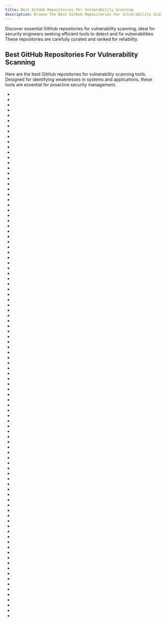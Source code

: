 ```yaml
---
title: Best GitHub Repositories For Vulnerability Scanning
description: Browse The Best GitHub Repositories For Vulnerability Scanning For Security Engineers. Our Repos List Are Curated Then Ranked By Stars And Forks.
---
```


Discover essential GitHub repositories for vulnerability scanning, ideal for security engineers seeking efficient tools to detect and fix vulnerabilities. These repositories are carefully curated and ranked for reliability.

## Best GitHub Repositories For Vulnerability Scanning

Here are the best GitHub repositories for vulnerability scanning tools. Designed for identifying weaknesses in systems and applications, these tools are essential for proactive security management.

- <Badge owner="aquasecurity" repoName="trivy" stars="https://img.shields.io/github/stars/aquasecurity/trivy?style=flat&logoSize=auto" forks="https://img.shields.io/github/forks/aquasecurity/trivy?style=flat&logoSize=auto"/>
- <Badge owner="projectdiscovery" repoName="nuclei" stars="https://img.shields.io/github/stars/projectdiscovery/nuclei?style=flat&logoSize=auto" forks="https://img.shields.io/github/forks/projectdiscovery/nuclei?style=flat&logoSize=auto"/>
- <Badge owner="CISOfy" repoName="lynis" stars="https://img.shields.io/github/stars/CISOfy/lynis?style=flat&logoSize=auto" forks="https://img.shields.io/github/forks/CISOfy/lynis?style=flat&logoSize=auto"/>
- <Badge owner="future-architect" repoName="vuls" stars="https://img.shields.io/github/stars/future-architect/vuls?style=flat&logoSize=auto" forks="https://img.shields.io/github/forks/future-architect/vuls?style=flat&logoSize=auto"/>
- <Badge owner="anchore" repoName="grype" stars="https://img.shields.io/github/stars/anchore/grype?style=flat&logoSize=auto" forks="https://img.shields.io/github/forks/anchore/grype?style=flat&logoSize=auto"/>
- <Badge owner="google" repoName="tsunami-security-scanner" stars="https://img.shields.io/github/stars/google/tsunami-security-scanner?style=flat&logoSize=auto" forks="https://img.shields.io/github/forks/google/tsunami-security-scanner?style=flat&logoSize=auto"/>
- <Badge owner="We5ter" repoName="Scanners-Box" stars="https://img.shields.io/github/stars/We5ter/Scanners-Box?style=flat&logoSize=auto" forks="https://img.shields.io/github/forks/We5ter/Scanners-Box?style=flat&logoSize=auto"/>
- <Badge owner="presidentbeef" repoName="brakeman" stars="https://img.shields.io/github/stars/presidentbeef/brakeman?style=flat&logoSize=auto" forks="https://img.shields.io/github/forks/presidentbeef/brakeman?style=flat&logoSize=auto"/>
- <Badge owner="aquasecurity" repoName="tfsec" stars="https://img.shields.io/github/stars/aquasecurity/tfsec?style=flat&logoSize=auto" forks="https://img.shields.io/github/forks/aquasecurity/tfsec?style=flat&logoSize=auto"/>
- <Badge owner="google" repoName="osv-scanner" stars="https://img.shields.io/github/stars/google/osv-scanner?style=flat&logoSize=auto" forks="https://img.shields.io/github/forks/google/osv-scanner?style=flat&logoSize=auto"/>
- <Badge owner="GhostTroops" repoName="scan4all" stars="https://img.shields.io/github/stars/GhostTroops/scan4all?style=flat&logoSize=auto" forks="https://img.shields.io/github/forks/GhostTroops/scan4all?style=flat&logoSize=auto"/>
- <Badge owner="infobyte" repoName="faraday" stars="https://img.shields.io/github/stars/infobyte/faraday?style=flat&logoSize=auto" forks="https://img.shields.io/github/forks/infobyte/faraday?style=flat&logoSize=auto"/>
- <Badge owner="deepfence" repoName="ThreatMapper" stars="https://img.shields.io/github/stars/deepfence/ThreatMapper?style=flat&logoSize=auto" forks="https://img.shields.io/github/forks/deepfence/ThreatMapper?style=flat&logoSize=auto"/>
- <Badge owner="promptfoo" repoName="promptfoo" stars="https://img.shields.io/github/stars/promptfoo/promptfoo?style=flat&logoSize=auto" forks="https://img.shields.io/github/forks/promptfoo/promptfoo?style=flat&logoSize=auto"/>
- <Badge owner="andresriancho" repoName="w3af" stars="https://img.shields.io/github/stars/andresriancho/w3af?style=flat&logoSize=auto" forks="https://img.shields.io/github/forks/andresriancho/w3af?style=flat&logoSize=auto"/>
- <Badge owner="charles2gan" repoName="GDA-android-reversing-Tool" stars="https://img.shields.io/github/stars/charles2gan/GDA-android-reversing-Tool?style=flat&logoSize=auto" forks="https://img.shields.io/github/forks/charles2gan/GDA-android-reversing-Tool?style=flat&logoSize=auto"/>
- <Badge owner="cloudflare" repoName="flan" stars="https://img.shields.io/github/stars/cloudflare/flan?style=flat&logoSize=auto" forks="https://img.shields.io/github/forks/cloudflare/flan?style=flat&logoSize=auto"/>
- <Badge owner="mitchellkrogza" repoName="nginx-ultimate-bad-bot-blocker" stars="https://img.shields.io/github/stars/mitchellkrogza/nginx-ultimate-bad-bot-blocker?style=flat&logoSize=auto" forks="https://img.shields.io/github/forks/mitchellkrogza/nginx-ultimate-bad-bot-blocker?style=flat&logoSize=auto"/>
- <Badge owner="RetireJS" repoName="retire.js" stars="https://img.shields.io/github/stars/RetireJS/retire.js?style=flat&logoSize=auto" forks="https://img.shields.io/github/forks/RetireJS/retire.js?style=flat&logoSize=auto"/>
- <Badge owner="ysrc" repoName="xunfeng" stars="https://img.shields.io/github/stars/ysrc/xunfeng?style=flat&logoSize=auto" forks="https://img.shields.io/github/forks/ysrc/xunfeng?style=flat&logoSize=auto"/>
- <Badge owner="OWASP" repoName="Nettacker" stars="https://img.shields.io/github/stars/OWASP/Nettacker?style=flat&logoSize=auto" forks="https://img.shields.io/github/forks/OWASP/Nettacker?style=flat&logoSize=auto"/>
- <Badge owner="scipag" repoName="vulscan" stars="https://img.shields.io/github/stars/scipag/vulscan?style=flat&logoSize=auto" forks="https://img.shields.io/github/forks/scipag/vulscan?style=flat&logoSize=auto"/>
- <Badge owner="greenbone" repoName="openvas-scanner" stars="https://img.shields.io/github/stars/greenbone/openvas-scanner?style=flat&logoSize=auto" forks="https://img.shields.io/github/forks/greenbone/openvas-scanner?style=flat&logoSize=auto"/>
- <Badge owner="deepfence" repoName="SecretScanner" stars="https://img.shields.io/github/stars/deepfence/SecretScanner?style=flat&logoSize=auto" forks="https://img.shields.io/github/forks/deepfence/SecretScanner?style=flat&logoSize=auto"/>
- <Badge owner="almandin" repoName="fuxploider" stars="https://img.shields.io/github/stars/almandin/fuxploider?style=flat&logoSize=auto" forks="https://img.shields.io/github/forks/almandin/fuxploider?style=flat&logoSize=auto"/>
- <Badge owner="Qianlitp" repoName="crawlergo" stars="https://img.shields.io/github/stars/Qianlitp/crawlergo?style=flat&logoSize=auto" forks="https://img.shields.io/github/forks/Qianlitp/crawlergo?style=flat&logoSize=auto"/>
- <Badge owner="e-m-b-a" repoName="emba" stars="https://img.shields.io/github/stars/e-m-b-a/emba?style=flat&logoSize=auto" forks="https://img.shields.io/github/forks/e-m-b-a/emba?style=flat&logoSize=auto"/>
- <Badge owner="s0md3v" repoName="Striker" stars="https://img.shields.io/github/stars/s0md3v/Striker?style=flat&logoSize=auto" forks="https://img.shields.io/github/forks/s0md3v/Striker?style=flat&logoSize=auto"/>
- <Badge owner="lijiejie" repoName="BBScan" stars="https://img.shields.io/github/stars/lijiejie/BBScan?style=flat&logoSize=auto" forks="https://img.shields.io/github/forks/lijiejie/BBScan?style=flat&logoSize=auto"/>
- <Badge owner="Checkmarx" repoName="kics" stars="https://img.shields.io/github/stars/Checkmarx/kics?style=flat&logoSize=auto" forks="https://img.shields.io/github/forks/Checkmarx/kics?style=flat&logoSize=auto"/>
- <Badge owner="skavngr" repoName="rapidscan" stars="https://img.shields.io/github/stars/skavngr/rapidscan?style=flat&logoSize=auto" forks="https://img.shields.io/github/forks/skavngr/rapidscan?style=flat&logoSize=auto"/>
- <Badge owner="pyupio" repoName="safety" stars="https://img.shields.io/github/stars/pyupio/safety?style=flat&logoSize=auto" forks="https://img.shields.io/github/forks/pyupio/safety?style=flat&logoSize=auto"/>
- <Badge owner="KeenSecurityLab" repoName="BinAbsInspector" stars="https://img.shields.io/github/stars/KeenSecurityLab/BinAbsInspector?style=flat&logoSize=auto" forks="https://img.shields.io/github/forks/KeenSecurityLab/BinAbsInspector?style=flat&logoSize=auto"/>
- <Badge owner="google" repoName="log4jscanner" stars="https://img.shields.io/github/stars/google/log4jscanner?style=flat&logoSize=auto" forks="https://img.shields.io/github/forks/google/log4jscanner?style=flat&logoSize=auto"/>
- <Badge owner="Moham3dRiahi" repoName="XAttacker" stars="https://img.shields.io/github/stars/Moham3dRiahi/XAttacker?style=flat&logoSize=auto" forks="https://img.shields.io/github/forks/Moham3dRiahi/XAttacker?style=flat&logoSize=auto"/>
- <Badge owner="google" repoName="osv.dev" stars="https://img.shields.io/github/stars/google/osv.dev?style=flat&logoSize=auto" forks="https://img.shields.io/github/forks/google/osv.dev?style=flat&logoSize=auto"/>
- <Badge owner="1N3" repoName="BlackWidow" stars="https://img.shields.io/github/stars/1N3/BlackWidow?style=flat&logoSize=auto" forks="https://img.shields.io/github/forks/1N3/BlackWidow?style=flat&logoSize=auto"/>
- <Badge owner="v3n0m-Scanner" repoName="V3n0M-Scanner" stars="https://img.shields.io/github/stars/v3n0m-Scanner/V3n0M-Scanner?style=flat&logoSize=auto" forks="https://img.shields.io/github/forks/v3n0m-Scanner/V3n0M-Scanner?style=flat&logoSize=auto"/>
- <Badge owner="Lucifer1993" repoName="AngelSword" stars="https://img.shields.io/github/stars/Lucifer1993/AngelSword?style=flat&logoSize=auto" forks="https://img.shields.io/github/forks/Lucifer1993/AngelSword?style=flat&logoSize=auto"/>
- <Badge owner="lunasec-io" repoName="lunasec" stars="https://img.shields.io/github/stars/lunasec-io/lunasec?style=flat&logoSize=auto" forks="https://img.shields.io/github/forks/lunasec-io/lunasec?style=flat&logoSize=auto"/>
- <Badge owner="jweny" repoName="pocassist" stars="https://img.shields.io/github/stars/jweny/pocassist?style=flat&logoSize=auto" forks="https://img.shields.io/github/forks/jweny/pocassist?style=flat&logoSize=auto"/>
- <Badge owner="irsdl" repoName="IIS-ShortName-Scanner" stars="https://img.shields.io/github/stars/irsdl/IIS-ShortName-Scanner?style=flat&logoSize=auto" forks="https://img.shields.io/github/forks/irsdl/IIS-ShortName-Scanner?style=flat&logoSize=auto"/>
- <Badge owner="Lucifer1993" repoName="struts-scan" stars="https://img.shields.io/github/stars/Lucifer1993/struts-scan?style=flat&logoSize=auto" forks="https://img.shields.io/github/forks/Lucifer1993/struts-scan?style=flat&logoSize=auto"/>
- <Badge owner="AlisamTechnology" repoName="ATSCAN" stars="https://img.shields.io/github/stars/AlisamTechnology/ATSCAN?style=flat&logoSize=auto" forks="https://img.shields.io/github/forks/AlisamTechnology/ATSCAN?style=flat&logoSize=auto"/>
- <Badge owner="c0ny1" repoName="passive-scan-client" stars="https://img.shields.io/github/stars/c0ny1/passive-scan-client?style=flat&logoSize=auto" forks="https://img.shields.io/github/forks/c0ny1/passive-scan-client?style=flat&logoSize=auto"/>
- <Badge owner="leondz" repoName="garak" stars="https://img.shields.io/github/stars/leondz/garak?style=flat&logoSize=auto" forks="https://img.shields.io/github/forks/leondz/garak?style=flat&logoSize=auto"/>
- <Badge owner="intrigueio" repoName="intrigue-core" stars="https://img.shields.io/github/stars/intrigueio/intrigue-core?style=flat&logoSize=auto" forks="https://img.shields.io/github/forks/intrigueio/intrigue-core?style=flat&logoSize=auto"/>
- <Badge owner="cisagov" repoName="log4j-scanner" stars="https://img.shields.io/github/stars/cisagov/log4j-scanner?style=flat&logoSize=auto" forks="https://img.shields.io/github/forks/cisagov/log4j-scanner?style=flat&logoSize=auto"/>
- <Badge owner="aquasecurity" repoName="trivy-operator" stars="https://img.shields.io/github/stars/aquasecurity/trivy-operator?style=flat&logoSize=auto" forks="https://img.shields.io/github/forks/aquasecurity/trivy-operator?style=flat&logoSize=auto"/>
- <Badge owner="4ra1n" repoName="super-xray" stars="https://img.shields.io/github/stars/4ra1n/super-xray?style=flat&logoSize=auto" forks="https://img.shields.io/github/forks/4ra1n/super-xray?style=flat&logoSize=auto"/>
- <Badge owner="wapiti-scanner" repoName="wapiti" stars="https://img.shields.io/github/stars/wapiti-scanner/wapiti?style=flat&logoSize=auto" forks="https://img.shields.io/github/forks/wapiti-scanner/wapiti?style=flat&logoSize=auto"/>
- <Badge owner="Lucifer1993" repoName="SatanSword" stars="https://img.shields.io/github/stars/Lucifer1993/SatanSword?style=flat&logoSize=auto" forks="https://img.shields.io/github/forks/Lucifer1993/SatanSword?style=flat&logoSize=auto"/>
- <Badge owner="the-robot" repoName="sqliv" stars="https://img.shields.io/github/stars/the-robot/sqliv?style=flat&logoSize=auto" forks="https://img.shields.io/github/forks/the-robot/sqliv?style=flat&logoSize=auto"/>
- <Badge owner="dwisiswant0" repoName="go-dork" stars="https://img.shields.io/github/stars/dwisiswant0/go-dork?style=flat&logoSize=auto" forks="https://img.shields.io/github/forks/dwisiswant0/go-dork?style=flat&logoSize=auto"/>
- <Badge owner="w-digital-scanner" repoName="w9scan" stars="https://img.shields.io/github/stars/w-digital-scanner/w9scan?style=flat&logoSize=auto" forks="https://img.shields.io/github/forks/w-digital-scanner/w9scan?style=flat&logoSize=auto"/>
- <Badge owner="AndroBugs" repoName="AndroBugs_Framework" stars="https://img.shields.io/github/stars/AndroBugs/AndroBugs_Framework?style=flat&logoSize=auto" forks="https://img.shields.io/github/forks/AndroBugs/AndroBugs_Framework?style=flat&logoSize=auto"/>
- <Badge owner="arch3rPro" repoName="PentestTools" stars="https://img.shields.io/github/stars/arch3rPro/PentestTools?style=flat&logoSize=auto" forks="https://img.shields.io/github/forks/arch3rPro/PentestTools?style=flat&logoSize=auto"/>
- <Badge owner="OWASP" repoName="joomscan" stars="https://img.shields.io/github/stars/OWASP/joomscan?style=flat&logoSize=auto" forks="https://img.shields.io/github/forks/OWASP/joomscan?style=flat&logoSize=auto"/>
- <Badge owner="WyAtu" repoName="Perun" stars="https://img.shields.io/github/stars/WyAtu/Perun?style=flat&logoSize=auto" forks="https://img.shields.io/github/forks/WyAtu/Perun?style=flat&logoSize=auto"/>
- <Badge owner="hacktoolspack" repoName="hack-tools" stars="https://img.shields.io/github/stars/hacktoolspack/hack-tools?style=flat&logoSize=auto" forks="https://img.shields.io/github/forks/hacktoolspack/hack-tools?style=flat&logoSize=auto"/>
- <Badge owner="chenjj" repoName="CORScanner" stars="https://img.shields.io/github/stars/chenjj/CORScanner?style=flat&logoSize=auto" forks="https://img.shields.io/github/forks/chenjj/CORScanner?style=flat&logoSize=auto"/>
- <Badge owner="koutto" repoName="jok3r" stars="https://img.shields.io/github/stars/koutto/jok3r?style=flat&logoSize=auto" forks="https://img.shields.io/github/forks/koutto/jok3r?style=flat&logoSize=auto"/>
- <Badge owner="owasp-dep-scan" repoName="dep-scan" stars="https://img.shields.io/github/stars/owasp-dep-scan/dep-scan?style=flat&logoSize=auto" forks="https://img.shields.io/github/forks/owasp-dep-scan/dep-scan?style=flat&logoSize=auto"/>
- <Badge owner="chaitin" repoName="xpoc" stars="https://img.shields.io/github/stars/chaitin/xpoc?style=flat&logoSize=auto" forks="https://img.shields.io/github/forks/chaitin/xpoc?style=flat&logoSize=auto"/>
- <Badge owner="k8gege" repoName="Aggressor" stars="https://img.shields.io/github/stars/k8gege/Aggressor?style=flat&logoSize=auto" forks="https://img.shields.io/github/forks/k8gege/Aggressor?style=flat&logoSize=auto"/>
- <Badge owner="WhitewidowScanner" repoName="whitewidow" stars="https://img.shields.io/github/stars/WhitewidowScanner/whitewidow?style=flat&logoSize=auto" forks="https://img.shields.io/github/forks/WhitewidowScanner/whitewidow?style=flat&logoSize=auto"/>
- <Badge owner="Ekultek" repoName="Zeus-Scanner" stars="https://img.shields.io/github/stars/Ekultek/Zeus-Scanner?style=flat&logoSize=auto" forks="https://img.shields.io/github/forks/Ekultek/Zeus-Scanner?style=flat&logoSize=auto"/>
- <Badge owner="vulmon" repoName="Vulmap" stars="https://img.shields.io/github/stars/vulmon/Vulmap?style=flat&logoSize=auto" forks="https://img.shields.io/github/forks/vulmon/Vulmap?style=flat&logoSize=auto"/>
- <Badge owner="RUB-NDS" repoName="Terrapin-Scanner" stars="https://img.shields.io/github/stars/RUB-NDS/Terrapin-Scanner?style=flat&logoSize=auto" forks="https://img.shields.io/github/forks/RUB-NDS/Terrapin-Scanner?style=flat&logoSize=auto"/>
- <Badge owner="GamehunterKaan" repoName="AutoPWN-Suite" stars="https://img.shields.io/github/stars/GamehunterKaan/AutoPWN-Suite?style=flat&logoSize=auto" forks="https://img.shields.io/github/forks/GamehunterKaan/AutoPWN-Suite?style=flat&logoSize=auto"/>
- <Badge owner="bloodzer0" repoName="ossa" stars="https://img.shields.io/github/stars/bloodzer0/ossa?style=flat&logoSize=auto" forks="https://img.shields.io/github/forks/bloodzer0/ossa?style=flat&logoSize=auto"/>
- <Badge owner="toolswatch" repoName="vFeed" stars="https://img.shields.io/github/stars/toolswatch/vFeed?style=flat&logoSize=auto" forks="https://img.shields.io/github/forks/toolswatch/vFeed?style=flat&logoSize=auto"/>
- <Badge owner="robertdavidgraham" repoName="rdpscan" stars="https://img.shields.io/github/stars/robertdavidgraham/rdpscan?style=flat&logoSize=auto" forks="https://img.shields.io/github/forks/robertdavidgraham/rdpscan?style=flat&logoSize=auto"/>
- <Badge owner="Hackmanit" repoName="Web-Cache-Vulnerability-Scanner" stars="https://img.shields.io/github/stars/Hackmanit/Web-Cache-Vulnerability-Scanner?style=flat&logoSize=auto" forks="https://img.shields.io/github/forks/Hackmanit/Web-Cache-Vulnerability-Scanner?style=flat&logoSize=auto"/>
- <Badge owner="robotshell" repoName="magicRecon" stars="https://img.shields.io/github/stars/robotshell/magicRecon?style=flat&logoSize=auto" forks="https://img.shields.io/github/forks/robotshell/magicRecon?style=flat&logoSize=auto"/>
- <Badge owner="logpresso" repoName="CVE-2021-44228-Scanner" stars="https://img.shields.io/github/stars/logpresso/CVE-2021-44228-Scanner?style=flat&logoSize=auto" forks="https://img.shields.io/github/forks/logpresso/CVE-2021-44228-Scanner?style=flat&logoSize=auto"/>
- <Badge owner="freelabz" repoName="secator" stars="https://img.shields.io/github/stars/freelabz/secator?style=flat&logoSize=auto" forks="https://img.shields.io/github/forks/freelabz/secator?style=flat&logoSize=auto"/>
- <Badge owner="arminc" repoName="clair-scanner" stars="https://img.shields.io/github/stars/arminc/clair-scanner?style=flat&logoSize=auto" forks="https://img.shields.io/github/forks/arminc/clair-scanner?style=flat&logoSize=auto"/>
- <Badge owner="mattiasgeniar" repoName="php-exploit-scripts" stars="https://img.shields.io/github/stars/mattiasgeniar/php-exploit-scripts?style=flat&logoSize=auto" forks="https://img.shields.io/github/forks/mattiasgeniar/php-exploit-scripts?style=flat&logoSize=auto"/>
- <Badge owner="vulnersCom" repoName="burp-vulners-scanner" stars="https://img.shields.io/github/stars/vulnersCom/burp-vulners-scanner?style=flat&logoSize=auto" forks="https://img.shields.io/github/forks/vulnersCom/burp-vulners-scanner?style=flat&logoSize=auto"/>
- <Badge owner="qtc-de" repoName="remote-method-guesser" stars="https://img.shields.io/github/stars/qtc-de/remote-method-guesser?style=flat&logoSize=auto" forks="https://img.shields.io/github/forks/qtc-de/remote-method-guesser?style=flat&logoSize=auto"/>
- <Badge owner="mitchellkrogza" repoName="apache-ultimate-bad-bot-blocker" stars="https://img.shields.io/github/stars/mitchellkrogza/apache-ultimate-bad-bot-blocker?style=flat&logoSize=auto" forks="https://img.shields.io/github/forks/mitchellkrogza/apache-ultimate-bad-bot-blocker?style=flat&logoSize=auto"/>
- <Badge owner="bigblackhat" repoName="oFx" stars="https://img.shields.io/github/stars/bigblackhat/oFx?style=flat&logoSize=auto" forks="https://img.shields.io/github/forks/bigblackhat/oFx?style=flat&logoSize=auto"/>
- <Badge owner="byt3bl33d3r" repoName="ItWasAllADream" stars="https://img.shields.io/github/stars/byt3bl33d3r/ItWasAllADream?style=flat&logoSize=auto" forks="https://img.shields.io/github/forks/byt3bl33d3r/ItWasAllADream?style=flat&logoSize=auto"/>
- <Badge owner="bitquark" repoName="shortscan" stars="https://img.shields.io/github/stars/bitquark/shortscan?style=flat&logoSize=auto" forks="https://img.shields.io/github/forks/bitquark/shortscan?style=flat&logoSize=auto"/>
- <Badge owner="msoedov" repoName="agentic_security" stars="https://img.shields.io/github/stars/msoedov/agentic_security?style=flat&logoSize=auto" forks="https://img.shields.io/github/forks/msoedov/agentic_security?style=flat&logoSize=auto"/>
- <Badge owner="dwisiswant0" repoName="findom-xss" stars="https://img.shields.io/github/stars/dwisiswant0/findom-xss?style=flat&logoSize=auto" forks="https://img.shields.io/github/forks/dwisiswant0/findom-xss?style=flat&logoSize=auto"/>
- <Badge owner="MojtabaTajik" repoName="Robber" stars="https://img.shields.io/github/stars/MojtabaTajik/Robber?style=flat&logoSize=auto" forks="https://img.shields.io/github/forks/MojtabaTajik/Robber?style=flat&logoSize=auto"/>
- <Badge owner="pwn0sec" repoName="PwnXSS" stars="https://img.shields.io/github/stars/pwn0sec/PwnXSS?style=flat&logoSize=auto" forks="https://img.shields.io/github/forks/pwn0sec/PwnXSS?style=flat&logoSize=auto"/>
- <Badge owner="wuba" repoName="Antenna" stars="https://img.shields.io/github/stars/wuba/Antenna?style=flat&logoSize=auto" forks="https://img.shields.io/github/forks/wuba/Antenna?style=flat&logoSize=auto"/>
- <Badge owner="olacabs" repoName="jackhammer" stars="https://img.shields.io/github/stars/olacabs/jackhammer?style=flat&logoSize=auto" forks="https://img.shields.io/github/forks/olacabs/jackhammer?style=flat&logoSize=auto"/>
- <Badge owner="jwt1399" repoName="Sec-Tools" stars="https://img.shields.io/github/stars/jwt1399/Sec-Tools?style=flat&logoSize=auto" forks="https://img.shields.io/github/forks/jwt1399/Sec-Tools?style=flat&logoSize=auto"/>
- <Badge owner="fullhunt" repoName="spring4shell-scan" stars="https://img.shields.io/github/stars/fullhunt/spring4shell-scan?style=flat&logoSize=auto" forks="https://img.shields.io/github/forks/fullhunt/spring4shell-scan?style=flat&logoSize=auto"/>
- <Badge owner="bahaabdelwahed" repoName="killshot" stars="https://img.shields.io/github/stars/bahaabdelwahed/killshot?style=flat&logoSize=auto" forks="https://img.shields.io/github/forks/bahaabdelwahed/killshot?style=flat&logoSize=auto"/>
- <Badge owner="mergebase" repoName="log4j-detector" stars="https://img.shields.io/github/stars/mergebase/log4j-detector?style=flat&logoSize=auto" forks="https://img.shields.io/github/forks/mergebase/log4j-detector?style=flat&logoSize=auto"/>
- <Badge owner="swisskyrepo" repoName="Wordpresscan" stars="https://img.shields.io/github/stars/swisskyrepo/Wordpresscan?style=flat&logoSize=auto" forks="https://img.shields.io/github/forks/swisskyrepo/Wordpresscan?style=flat&logoSize=auto"/>
- <Badge owner="ossillate-inc" repoName="packj" stars="https://img.shields.io/github/stars/ossillate-inc/packj?style=flat&logoSize=auto" forks="https://img.shields.io/github/forks/ossillate-inc/packj?style=flat&logoSize=auto"/>
- <Badge owner="vulscanteam" repoName="vulscan" stars="https://img.shields.io/github/stars/vulscanteam/vulscan?style=flat&logoSize=auto" forks="https://img.shields.io/github/forks/vulscanteam/vulscan?style=flat&logoSize=auto"/>
- <Badge owner="Soulghost" repoName="iblessing" stars="https://img.shields.io/github/stars/Soulghost/iblessing?style=flat&logoSize=auto" forks="https://img.shields.io/github/forks/Soulghost/iblessing?style=flat&logoSize=auto"/>
- <Badge owner="Patrowl" repoName="PatrowlManager" stars="https://img.shields.io/github/stars/Patrowl/PatrowlManager?style=flat&logoSize=auto" forks="https://img.shields.io/github/forks/Patrowl/PatrowlManager?style=flat&logoSize=auto"/>